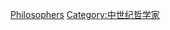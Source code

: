 {{philcentcat|12th}}
{{Commons category|12th-century philosophers}}
{{catmain|中世紀哲學}}
{{portal|哲學}}

[[Category:12世紀學者|Philosophers]]
[[Category:中世纪哲学家|Category:中世纪哲学家]]